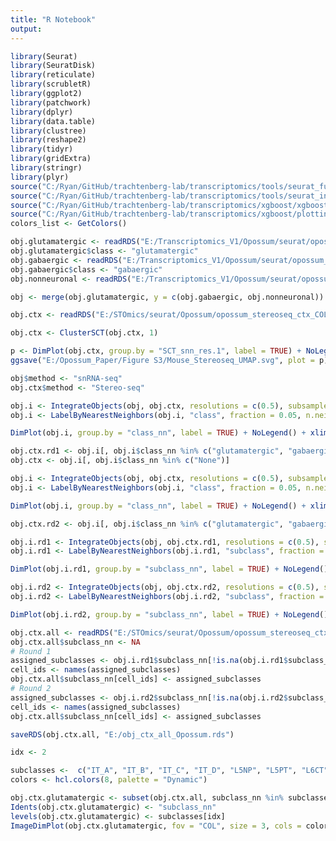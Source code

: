```yaml
---
title: "R Notebook"
output: 
---
```



```r

library(Seurat)
library(SeuratDisk)
library(reticulate)
library(scrubletR)
library(ggplot2)
library(patchwork)
library(dplyr)
library(data.table)
library(clustree)
library(reshape2)
library(tidyr)
library(gridExtra)
library(stringr)
library(plyr)
source("C:/Ryan/GitHub/trachtenberg-lab/transcriptomics/tools/seurat_functions.R")
source("C:/Ryan/GitHub/trachtenberg-lab/transcriptomics/tools/seurat_integration_functions.R")
source("C:/Ryan/GitHub/trachtenberg-lab/transcriptomics/xgboost/xgboost_train.R")
source("C:/Ryan/GitHub/trachtenberg-lab/transcriptomics/xgboost/plottingFxns.R")
colors_list <- GetColors()

obj.glutamatergic <- readRDS("E:/Transcriptomics_V1/Opossum/seurat/opossum_v1_glutamatergic_processed.rds")
obj.glutamatergic$class <- "glutamatergic"
obj.gabaergic <- readRDS("E:/Transcriptomics_V1/Opossum/seurat/opossum_v1_gabaergic_processed.rds")
obj.gabaergic$class <- "gabaergic"
obj.nonneuronal <- readRDS("E:/Transcriptomics_V1/Opossum/seurat/opossum_v1_nonneuronal_processed.rds")

obj <- merge(obj.glutamatergic, y = c(obj.gabaergic, obj.nonneuronal))

obj.ctx <- readRDS("E:/STOmics/seurat/Opossum/opossum_stereoseq_ctx_COLS_nofilt.rds")

```


```r

obj.ctx <- ClusterSCT(obj.ctx, 1)

```


```r

p <- DimPlot(obj.ctx, group.by = "SCT_snn_res.1", label = TRUE) + NoLegend() + xlim(-6, 6) + ylim(-6, 6) + coord_equal()
ggsave("E:/Opossum_Paper/Figure S3/Mouse_Stereoseq_UMAP.svg", plot = p)

```


```r

obj$method <- "snRNA-seq"
obj.ctx$method <- "Stereo-seq"

```


```r

obj.i <- IntegrateObjects(obj, obj.ctx, resolutions = c(0.5), subsample = FALSE)
obj.i <- LabelByNearestNeighbors(obj.i, "class", fraction = 0.05, n.neighbors = 500)

```


```r

DimPlot(obj.i, group.by = "class_nn", label = TRUE) + NoLegend() + xlim(-12, 12) + ylim(-12, 12) + coord_equal()

```


```r

obj.ctx.rd1 <- obj.i[, obj.i$class_nn %in% c("glutamatergic", "gabaergic", "nonneuronal")]
obj.ctx <- obj.i[, obj.i$class_nn %in% c("None")]

```


```r

obj.i <- IntegrateObjects(obj, obj.ctx, resolutions = c(0.5), subsample = FALSE)
obj.i <- LabelByNearestNeighbors(obj.i, "class", fraction = 0.05, n.neighbors = 500)

```


```r

DimPlot(obj.i, group.by = "class_nn", label = TRUE) + NoLegend() + xlim(-12, 12) + ylim(-12, 12) + coord_equal()

```


```r

obj.ctx.rd2 <- obj.i[, obj.i$class_nn %in% c("glutamatergic", "gabaergic", "nonneuronal")]

```


```r

obj.i.rd1 <- IntegrateObjects(obj, obj.ctx.rd1, resolutions = c(0.5), subsample = FALSE)
obj.i.rd1 <- LabelByNearestNeighbors(obj.i.rd1, "subclass", fraction = 0.25, n.neighbors = 1000)

```


```r

DimPlot(obj.i.rd1, group.by = "subclass_nn", label = TRUE) + NoLegend() + xlim(-12, 12) + ylim(-12, 12) + coord_equal()

```


```r

obj.i.rd2 <- IntegrateObjects(obj, obj.ctx.rd2, resolutions = c(0.5), subsample = FALSE)
obj.i.rd2 <- LabelByNearestNeighbors(obj.i.rd2, "subclass", fraction = 0.25, n.neighbors = 1000)

```


```r

DimPlot(obj.i.rd2, group.by = "subclass_nn", label = TRUE) + NoLegend() + xlim(-12, 12) + ylim(-12, 12) + coord_equal()

```


```r


obj.ctx.all <- readRDS("E:/STOmics/seurat/Opossum/opossum_stereoseq_ctx_COLS_nofilt.rds")
obj.ctx.all$subclass_nn <- NA
# Round 1
assigned_subclasses <- obj.i.rd1$subclass_nn[!is.na(obj.i.rd1$subclass_nn)]
cell_ids <- names(assigned_subclasses)
obj.ctx.all$subclass_nn[cell_ids] <- assigned_subclasses
# Round 2
assigned_subclasses <- obj.i.rd2$subclass_nn[!is.na(obj.i.rd2$subclass_nn)]
cell_ids <- names(assigned_subclasses)
obj.ctx.all$subclass_nn[cell_ids] <- assigned_subclasses

```


```r

saveRDS(obj.ctx.all, "E:/obj_ctx_all_Opossum.rds")

```


```r

idx <- 2

subclasses <-  c("IT_A", "IT_B", "IT_C", "IT_D", "L5NP", "L5PT", "L6CT", "L6b")
colors <- hcl.colors(8, palette = "Dynamic")

obj.ctx.glutamatergic <- subset(obj.ctx.all, subclass_nn %in% subclasses[idx])
Idents(obj.ctx.glutamatergic) <- "subclass_nn"
levels(obj.ctx.glutamatergic) <- subclasses[idx]
ImageDimPlot(obj.ctx.glutamatergic, fov = "COL", size = 3, cols = colors[idx], axes = TRUE)

```

















